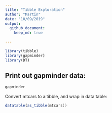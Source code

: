 ```yaml
---
title: "Tibble Exploration"
author: "Martin"
date: "10/09/2019"
output: 
  github_document:
    keep_md: true
  
---
```

```r
library(tibble)
library(gapminder)
library(DT)
```

## Print out gapminder data:

```r
gapminder
```
<!--This is a comment -->

Convert mtcars to a tibble, and wrap in data table:

```r
datatable(as_tibble(mtcars))
```


